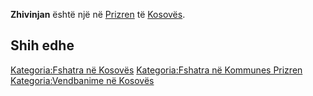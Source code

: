 {{Fshat në 
 | Emri                = Zhivinjan
 | EmriAlt                = 
 | NAME_SHORT_FORM=      
 | NAME_GENERIC=      
 | NAME_SORT_NAME_RO=      ZHIVINJAN
 | FULL_NAME_RO = Zhivinjan
 | FULL_NAME_ND_RO=Zhivinjan
 | SORT_NAME_RG=ZHIVINJAN
 | FULL_NAME_RG=Zhivinjan
 | FULL_NAME_ND_RG=Zhivinjan
 | SRP_NAME_SHORT_FORM=      
 | SRP_NAME_GENERIC=      
 | SRP_NAME_SORT_NAME_RO=      
 | SRP_FULL_NAME_RO = 
 | SRP_FULL_NAME_ND_RO=
 | SRP_SORT_NAME_RG=
 | SRP_FULL_NAME_RG=
 | SRP_FULL_NAME_ND_RG=
 | Emri (Rasa dhanore) = 
 | Figura              = 
 | Shteti              = Kosovo
 | Komuna              = Prizren
 | Kodi postar         = 
 | Sipërfaqja          = 

 | Popullsia           = 

 | Regj. i popullsisë  = 
 | Dend. e popullsisë  = 
 | Faqja zyrtare       = 
 <!--- Koordinatat ----> 
 | Gjerësia            = 42.176944
 | Gjatësia            = 20.822778
 | Lartësia            = 
}}
'''Zhivinjan''' është një [[]] në [[Prizren]] të [[Kosovës]].

<!-- == Gjeografia == -->
<!-- == Historia == -->
<!-- == Demografia == -->
== Shih edhe ==
{{Komuna Prizren}}
{{Kosovo-Administrata-Cung}}

[[Kategoria:Fshatra në Kosovës]]
[[Kategoria:Fshatra në Kommunes Prizren]]
[[Kategoria:Vendbanime në Kosovës]]